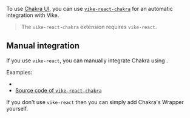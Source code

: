 
To use [Chakra UI](https://www.chakra-ui.com/), you can use [`vike-react-chakra`](https://github.com/vikejs/vike-react/tree/main/packages/vike-react-chakra) for an automatic integration with Vike.

> The `vike-react-chakra` extension requires <Link href="/vike-react">`vike-react`</Link>.

## Manual integration

If you use <Link href="/vike-react">`vike-react`</Link>, you can manually integrate Chakra using <Link href="/Wrapper" doNotInferSectionTitle />.

Examples:
 - <Example timestamp="2024.11" repo="phonzammi/vike-react-chakra-ui-example" />
 - [Source code of `vike-react-chakra`](https://github.com/vikejs/vike-react/blob/main/packages/vike-react-chakra/Wrapper.tsx)

If you don't use `vike-react` then you can simply add Chakra's Wrapper yourself.
